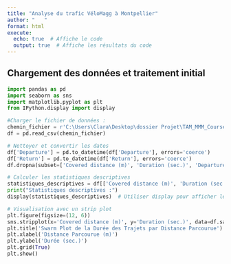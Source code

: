 ```yaml
---
title: "Analyse du trafic VéloMagg à Montpellier"
author: "   "
format: html
execute:
  echo: true  # Affiche le code
  output: true  # Affiche les résultats du code
---
```



## Chargement des données et traitement initial

```python
import pandas as pd
import seaborn as sns
import matplotlib.pyplot as plt
from IPython.display import display

#Charger le fichier de données :
chemin_fichier = r'C:\Users\Clara\Desktop\dossier Projet\TAM_MMM_CoursesVelomagg.csv' 
df = pd.read_csv(chemin_fichier)

# Nettoyer et convertir les dates
df['Departure'] = pd.to_datetime(df['Departure'], errors='coerce')
df['Return'] = pd.to_datetime(df['Return'], errors='coerce')
df.dropna(subset=['Covered distance (m)', 'Duration (sec.)', 'Departure', 'Return'], inplace=True)

# Calculer les statistiques descriptives
statistiques_descriptives = df[['Covered distance (m)', 'Duration (sec.)']].describe()
print("Statistiques descriptives :")
display(statistiques_descriptives)  # Utiliser display pour afficher les résultats

# Visualisation avec un strip plot
plt.figure(figsize=(12, 6))
sns.stripplot(x='Covered distance (m)', y='Duration (sec.)', data=df.sample(500), alpha=0.7)
plt.title('Swarm Plot de la Durée des Trajets par Distance Parcourue')
plt.xlabel('Distance Parcourue (m)')
plt.ylabel('Durée (sec.)')
plt.grid(True)
plt.show()
```
